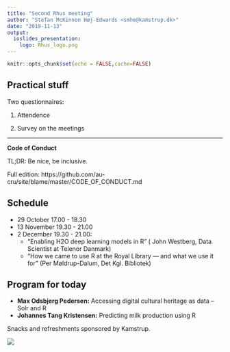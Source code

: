 ---
title: "Second Rhus meeting"
author: "Stefan McKinnon Høj-Edwards <smhe@kamstrup.dk>"
date: "2019-11-13"
output: 
  ioslides_presentation: 
    logo: Rhus_logo.png
---

```{r setup, include=FALSE}
knitr::opts_chunk$set(echo = FALSE,cache=FALSE)
```

## Practical stuff

Two questionnaires: 

(1) Attendence 

(2) Survey on the meetings

<hr />

**Code of Conduct**

TL;DR: Be nice, be inclusive.

Full edition: https://github.com/au-cru/site/blame/master/CODE_OF_CONDUCT.md


## Schedule


- 29 October  17.00 - 18.30
- 13 November 19.30 - 21.00
-  2 December 19.30 - 21.00: 
    + "Enabling H2O deep learning models in R" ( John Westberg, Data Scientist at Telenor Danmark)
    + "How we came to use R at the Royal Library — and what we use it for" (Per Møldrup-Dalum, Det Kgl. Bibliotek)


## Program for today

- **Max Odsbjerg Pedersen:** Accessing digital cultural heritage as data – Solr and R
- **Johannes Tang Kristensen:** Predicting milk production using R

<div class="smaller">
Snacks and refreshments sponsored by Kamstrup.

![](kamstrup.png)
</div>